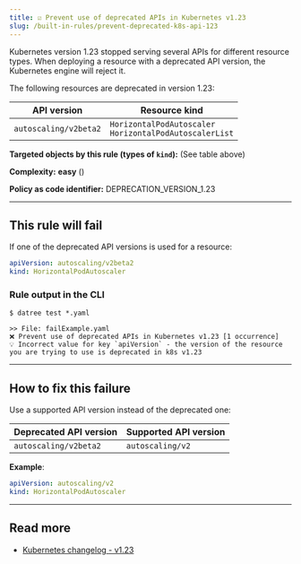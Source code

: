 ```yaml
---
title: ☑️ Prevent use of deprecated APIs in Kubernetes v1.23
slug: /built-in-rules/prevent-deprecated-k8s-api-123
---
```



Kubernetes version 1.23 stopped serving several APIs for different resource types. When deploying a resource with a deprecated API version, the Kubernetes engine will reject it.

The following resources are deprecated in version 1.23:

| API version | Resource kind |
|-------------|---------------|
| `autoscaling/v2beta2` | `HorizontalPodAutoscaler`<br/>`HorizontalPodAutoscalerList` |

**Targeted objects by this rule (types of **`kind`**):** (See table above)

**Complexity:** **easy** (<Complexity/>)

**Policy as code identifier:** DEPRECATION_VERSION_1.23

---

## This rule will fail

If one of the deprecated API versions is used for a resource:

```yaml
apiVersion: autoscaling/v2beta2
kind: HorizontalPodAutoscaler
```

### Rule output in the CLI

```terminal
$ datree test *.yaml

>> File: failExample.yaml
❌ Prevent use of deprecated APIs in Kubernetes v1.23 [1 occurrence]
💡 Incorrect value for key `apiVersion` - the version of the resource you are trying to use is deprecated in k8s v1.23
```

---

## How to fix this failure

Use a supported API version instead of the deprecated one:

| Deprecated API version | Supported API version |
|-------------|---------------|
| `autoscaling/v2beta2` | `autoscaling/v2` |

**Example**:  

```yaml
apiVersion: autoscaling/v2
kind: HorizontalPodAutoscaler
```

---

## Read more

- [Kubernetes changelog - v1.23](https://github.com/kubernetes/kubernetes/blob/master/CHANGELOG/CHANGELOG-1.23.md#deprecations-and-removals)
